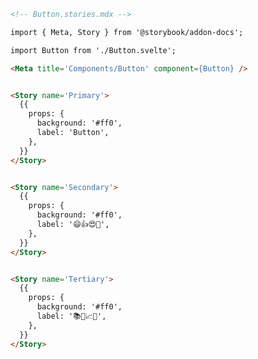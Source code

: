 ```md
<!-- Button.stories.mdx -->

import { Meta, Story } from '@storybook/addon-docs';

import Button from './Button.svelte';

<Meta title='Components/Button' component={Button} />


<Story name='Primary'>
  {{
    props: {
      background: '#ff0',
      label: 'Button',
    },
  }}
</Story>


<Story name='Secondary'>
  {{
    props: {
      background: '#ff0',
      label: '😄👍😍💯',
    },
  }}
</Story>


<Story name='Tertiary'>
  {{
    props: {
      background: '#ff0',
      label: '📚📕📈🤓',
    },
  }}
</Story>
```